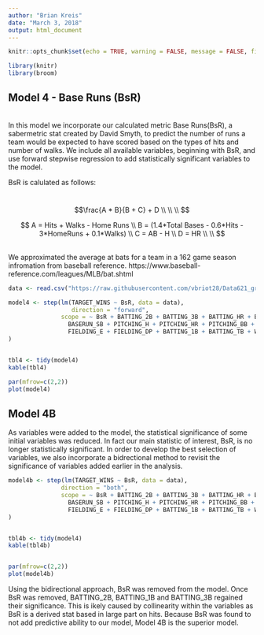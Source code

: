 ```yaml
---
author: "Brian Kreis"
date: "March 3, 2018"
output: html_document
---
```


```r
knitr::opts_chunk$set(echo = TRUE, warning = FALSE, message = FALSE, fig.width=12, fig.height=8)

library(knitr)
library(broom)
```

## Model 4 - Base Runs (BsR)
\
In this model we incorporate our calculated metric Base Runs(BsR), a sabermetric stat created by David Smyth, to predict the number of runs a team would be expected to have scored based on the types of hits and number of walks. We include all available variables, beginning with BsR, and use forward stepwise regression to add statistically significant variables to the model.

BsR is calulated as follows:

\
$$\frac{A * B}{B + C} + D \\ 
\\
\\
$$

$$ A  = Hits + Walks - Home Runs \\
B = (1.4*Total Bases - 0.6*Hits - 3*HomeRuns + 0.1*Walks) \\
C = AB - H \\
D = HR \\
\\
$$

\
We approximated the average at bats for a team in a 162 game season infromation from baseball reference. 
https://www.baseball-reference.com/leagues/MLB/bat.shtml

```r

data <- read.csv("https://raw.githubusercontent.com/vbriot28/Data621_group2/master/data_group2_nbc.csv")

model4 <- step(lm(TARGET_WINS ~ BsR, data = data),
                  direction = "forward", 
               scope = ~ BsR + BATTING_2B + BATTING_3B + BATTING_HR + BATTING_BB + BATTING_SO + 
                 BASERUN_SB + PITCHING_H + PITCHING_HR + PITCHING_BB + PITCHING_SO + 
                 FIELDING_E + FIELDING_DP + BATTING_1B + BATTING_TB + WHGP + PITCHING_SO_BB + BATTING_BB_SO 
)


tbl4 <- tidy(model4)
kable(tbl4)

par(mfrow=c(2,2)) 
plot(model4)


```

## Model 4B

As variables were added to the model, the statistical significance of some initial variables was reduced. In fact our main statistic of interest, BsR, is no longer statistically significant. In order to develop the best selection of variables, we also incorporate a bidrectional method to revisit the significance of variables added earlier in the analysis.


```r

model4b <- step(lm(TARGET_WINS ~ BsR, data = data),
               direction = "both", 
               scope = ~ BsR + BATTING_2B + BATTING_3B + BATTING_HR + BATTING_BB + BATTING_SO + 
                 BASERUN_SB + PITCHING_H + PITCHING_HR + PITCHING_BB + PITCHING_SO + 
                 FIELDING_E + FIELDING_DP + BATTING_1B + BATTING_TB + WHGP + PITCHING_SO_BB + BATTING_BB_SO 
)


tbl4b <- tidy(model4)
kable(tbl4b)


par(mfrow=c(2,2)) 
plot(model4b)


```

Using the bidirectional approach, BsR was removed from the model. Once BsR was removed, BATTING_2B, BATTING_1B and BATTING_3B regained their significance. This is ikely caused by collinearity within the variables as BsR is a derived stat based in large part on hits. Because BsR was found to not add predictive ability to our model, Model 4B is the superior model.






